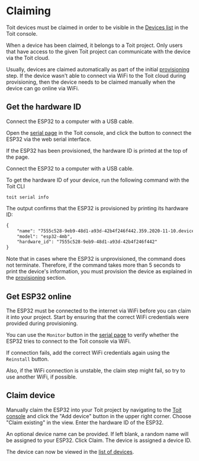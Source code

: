# Claiming

Toit devices must be claimed in order to be visible in the [Devices list](https://console.toit.io/devices) in the Toit console.

When a device has been claimed, it belongs to a Toit project. Only users that have access to the given Toit project can communicate with the device via the Toit cloud.

Usually, devices are claimed automatically as part of the initial [provisioning](../provision) step.
If the device wasn't able to connect via WiFi to the Toit cloud during provisioning, then the device needs to be claimed manually when the device can go online via WiFi.

## Get the hardware ID

<Tabs>
<Tab label="Console">

Connect the ESP32 to a computer with a USB cable.

Open the [serial page](https://console.toit.io/serial) in the Toit console, and click the button to connect the ESP32 via the web serial interface.

If the ESP32 has been provisioned, the hardware ID is printed at the top of the page.

</Tab>
<Tab label="CLI">

Connect the ESP32 to a computer with a USB cable.

To get the hardware ID of your device, run the following command with the Toit CLI

```shell
toit serial info
```

The output confirms that the ESP32 is provisioned by printing its hardware ID:

```txt
{
	"name": "7555c528-9eb9-48d1-a93d-42b4f246f442.359.2020-11-10.device.toitware.com",
	"model": "esp32-4mb",
	"hardware_id": "7555c528-9eb9-48d1-a93d-42b4f246f442"
}
```

Note that in cases where the ESP32 is unprovisioned, the command does not terminate.
Therefore, if the command takes more than 5 seconds to print the device's information, you must provision the device as explained in the [provisioning](../provision) section.

</Tab>
</Tabs>

## Get ESP32 online

The ESP32 must be connected to the internet via WiFi before you can claim it into your project. Start by ensuring that the correct WiFi credentials were provided during provisioning.

You can use the `Monitor` button in the [serial page](https://console.toit.io/serial) to verify whether the ESP32 tries to connect to the Toit console via WiFi.

If connection fails, add the correct WiFi credentials again using the `Reinstall` button.

Also, if the WiFi connection is unstable, the claim step might fail, so try to use another WiFi, if possible.

## Claim device

Manually claim the ESP32 into your Toit project by navigating to the [Toit console](https://console.toit.io/devices) and click the "Add device" button in the upper right corner.
Choose "Claim existing" in the view. Enter the hardware ID of the ESP32.

An optional device name can be provided. If left blank, a random name will be assigned to your ESP32. Click Claim. The device is assigned a device ID.

The device can now be viewed in the [list of devices](https://console.toit.io/devices).
